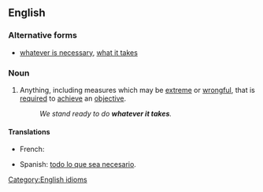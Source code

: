 ==English==

===Alternative forms===
* [[whatever is necessary]], [[what it takes]]

===Noun===
{{en-noun|sg=[[whatever]] [[it]] [[takes]]|-}}

# {{idiomatic|euphemistic}} Anything, including measures which may be [[extreme]] or [[wrongful]], that is [[required]] to [[achieve]] an [[objective]].
#: ''We stand ready to do '''whatever it takes'''.''

====Translations====
{{trans-top|anything required to achieve an objective}}
* French: {{t|fr|faire tout ce qui est nécessaire pour arriver à quelque chose}}
{{trans-mid}}
* Spanish: [[todo lo que sea  necesario]].
{{trans-bottom}}

[[Category:English idioms]]